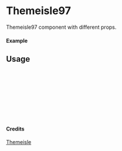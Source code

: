 
<Meta of={Themeisle97} title="Themeisle/Themeisle97" />

# Themeisle97

Themeisle97 component with different props.

#### Example

<Canvas of={Themeisle97.Primary} />

## Usage

```ts
import { Themeisle97 } from "yadl-ui";

const Example = () => {
  return (
      <Themeisle97 />
  );
};

export default Example;
```

#### Credits
[Themeisle](https://themeisle.com/illustrations)
